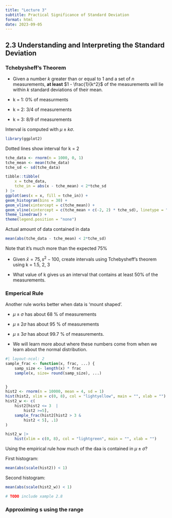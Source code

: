 ```yaml
---
title: "Lecture 3"
subtitle: Practical Significance of Standard Deviation
format: html
date: 2023-09-05
---
```


## 2.3 Understanding and Interpreting the Standard Deviation

### Tchebysheff's Theorem

- Given a number _k_ greater than or equal to 1 and a set of _n_ measurements, **at least** $1 - \frac{1}{k^2}$ of the measurements will lie within _k_ standard deviations of their mean.

- k = 1:  0% of measurments
- k = 2: 3/4 of measurements
- k = 3: 8/9 of measurements

Interval is computed with $\mu \pm k\sigma$.

```r
library(ggplot2)
```


Dotted lines show interval for k = 2


```r
tche_data <- rnorm(n = 1000, 0, 1)
tche_mean <- mean(tche_data)
tche_sd <- sd(tche_data)

tibble::tibble(
    x = tche_data,
    tche_in = abs(x - tche_mean) < 2*tche_sd
) |> 
ggplot(aes(x = x, fill = tche_in)) +
geom_histogram(bins = 30) +
geom_vline(xintercept = c(tche_mean)) +
geom_vline(xintercept = c(tche_mean + c(-2, 2) * tche_sd), linetype = "dotted") +
theme_linedraw() +
theme(legend.position = "none")
```

Actual amount of data contained in data

```r
mean(abs(tche_data - tche_mean) < 2*tche_sd)
```


Note that it's much more than the expected 75%


- Given $\bar{x} = 75, s^2 - 100$, create intervals using Tchebysheff's theorem using k = 1.5, 2, 3


- What value of k gives us an interval that contains at least 50% of the measurements.

### Emperical Rule

Another rule works better when data is 'mount shaped'.

- $\mu \pm \sigma$ has about 68 % of measurements
- $\mu \pm 2\sigma$ has about 95 % of measurements
- $\mu \pm 3\sigma$ has about 99.7 % of measurements.

- We will learn more about where these numbers come from when we learn about the normal distribution.


```r
#| layout-ncol: 2
sample_frac <- function(x, frac, ...) {
    samp_size <- length(x) * frac
    sample(x, size= round(samp_size), ...)


}
hist2 <- rnorm(n = 10000, mean = 4, sd = 1)
hist(hist2, xlim = c(0, 8), col = "lightyellow", main = "", xlab = "")
hist2_w <- c(
    hist2[hist2 <= 3  | 
        hist2 >=5],
    sample_frac(hist2[hist2 > 3 & 
        hist2 < 5], .1)
) 

hist2_w |> 
    hist(xlim = c(0, 8), col = "lightgreen", main = "", xlab = "")
```


Using the empirical rule how much of the daa is contained in $\mu \pm \sigma$?

First histogram:

```r
mean(abs(scale(hist2)) < 1)
```

Second histogram:
```r
mean(abs(scale(hist2_w)) < 1)
```





```r
# TODO include xample 2.8
```

### Approximing s using the range